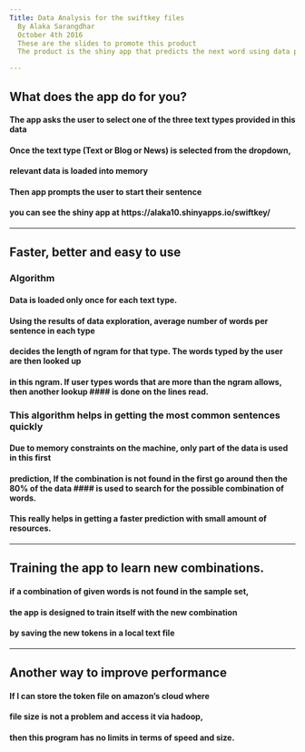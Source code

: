 ---
Title: Data Analysis for the swiftkey files
  By Alaka Sarangdhar
  October 4th 2016
  These are the slides to promote this product
  The product is the shiny app that predicts the next word using data provided by Swiftkey.

---

##  What does the app do for you?

#### The app asks the user to select one of the three text types provided in this data
#### Once the text type (Text or Blog or News) is selected from the dropdown,  
#### relevant data is loaded into memory
#### Then app prompts the user to start their sentence
#### you can see the shiny app at https://alaka10.shinyapps.io/swiftkey/

---

##  Faster, better and easy to use 

### Algorithm
#### Data is loaded only once for each text type. 

#### Using the results of data exploration, average number of words per sentence in each type
#### decides the length of ngram for that type. The words typed by the user are then looked up
#### in this ngram. If user types words that are more than the ngram allows, then another lookup #### is done on the lines read.
###  This algorithm helps in getting the most common sentences quickly
#### Due to memory constraints on the machine, only part of the data is used in this first 
#### prediction, If the combination is not found in the first go around then the 80% of the data #### is used to search for the possible combination of words.

#### This really helps in getting a faster prediction with small amount of resources.

---

##  Training the app to learn new combinations. 

#### if a combination of given words is not found in the sample set,
#### the app is designed to train itself with the new combination
#### by saving the new tokens in a local text file 

---

## Another way to improve performance 

#### If I can store the token file on amazon's cloud where 
#### file size is not a problem and access it via hadoop, 
#### then this program has no limits in terms of speed and size.


